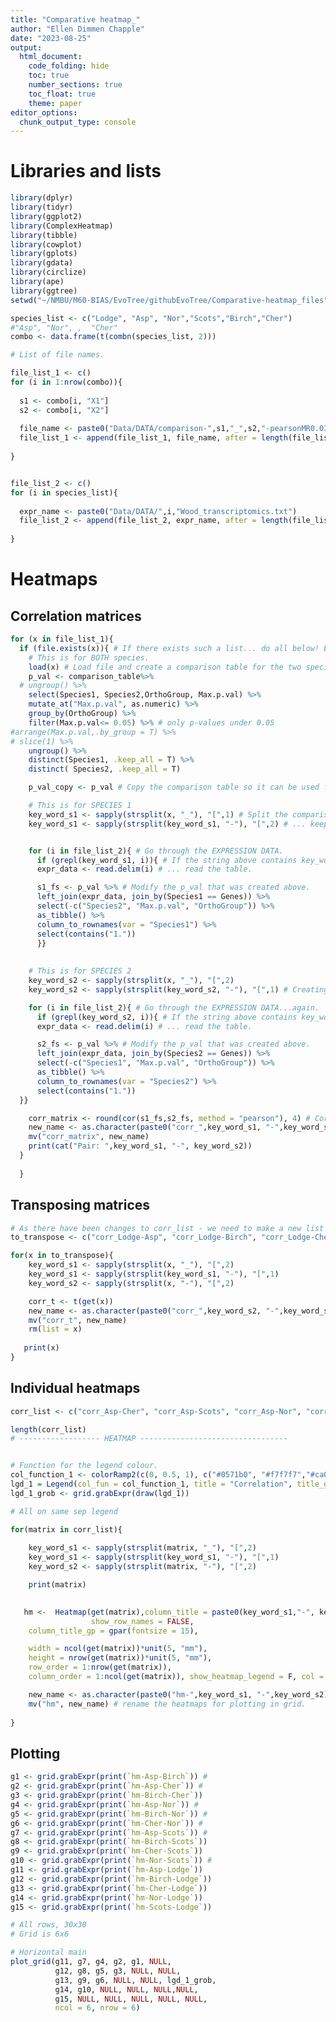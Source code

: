 ```yaml
---
title: "Comparative heatmap_"
author: "Ellen Dimmen Chapple"
date: "2023-08-25"
output: 
  html_document:
    code_folding: hide
    toc: true
    number_sections: true
    toc_float: true
    theme: paper
editor_options:
  chunk_output_type: console
---
```


# Libraries and lists

```r
library(dplyr)
library(tidyr)
library(ggplot2)
library(ComplexHeatmap)
library(tibble)
library(cowplot)
library(gplots)
library(gdata)
library(circlize)
library(ape)
library(ggtree)
setwd("~/NMBU/M60-BIAS/EvoTree/githubEvoTree/Comparative-heatmap_files")

```



```r

species_list <- c("Lodge", "Asp", "Nor","Scots","Birch","Cher")
#"Asp", "Nor", ,  "Cher"
combo <- data.frame(t(combn(species_list, 2)))

```



```r

# List of file names.

file_list_1 <- c()
for (i in 1:nrow(combo)){
  
  s1 <- combo[i, "X1"]
  s2 <- combo[i, "X2"]
  
  file_name <- paste0("Data/DATA/comparison-",s1,"_",s2,"-pearsonMR0.03no-table.RData")
  file_list_1 <- append(file_list_1, file_name, after = length(file_list_1))
    
}


file_list_2 <- c()
for (i in species_list){
  
  expr_name <- paste0("Data/DATA/",i,"Wood_transcriptomics.txt")
  file_list_2 <- append(file_list_2, expr_name, after = length(file_list_2))
    
}


```

# Heatmaps

## Correlation matrices

```r
for (x in file_list_1){
  if (file.exists(x)){ # If there exists such a list... do all below! Ex. 'Asp-Nor'.
    # This is for BOTH species.
    load(x) # Load file and create a comparison table for the two species.
    p_val <- comparison_table%>%
  # ungroup() %>%
    select(Species1, Species2,OrthoGroup, Max.p.val) %>%
    mutate_at("Max.p.val", as.numeric) %>%
    group_by(OrthoGroup) %>%
    filter(Max.p.val<= 0.05) %>% # only p-values under 0.05
#arrange(Max.p.val,.by_group = T) %>%
# slice(1) %>%
    ungroup() %>%
    distinct(Species1, .keep_all = T) %>%
    distinct( Species2, .keep_all = T)

    p_val_copy <- p_val # Copy the comparison table so it can be used for species 2.

    # This is for SPECIES 1
    key_word_s1 <- sapply(strsplit(x, "_"), "[",1) # Split the comparison file name...
    key_word_s1 <- sapply(strsplit(key_word_s1, "-"), "[",2) # ... keeping the first species name.


    for (i in file_list_2){ # Go through the EXPRESSION DATA.
      if (grepl(key_word_s1, i)){ # If the string above contains key_word_1 ...
      expr_data <- read.delim(i) # ... read the table.

      s1_fs <- p_val %>% # Modify the p_val that was created above.
      left_join(expr_data, join_by(Species1 == Genes)) %>%
      select(-c("Species2", "Max.p.val", "OrthoGroup")) %>%
      as_tibble() %>%
      column_to_rownames(var = "Species1") %>%
      select(contains("1."))
      }}
    
    
    # This is for SPECIES 2
    key_word_s2 <- sapply(strsplit(x, "_"), "[",2)
    key_word_s2 <- sapply(strsplit(key_word_s2, "-"), "[",1) # Creating key words by keeping the second species name.

    for (i in file_list_2){ # Go through the EXPRESSION DATA...again.
      if (grepl(key_word_s2, i)){ # If the string above contains key_word_2 ...
      expr_data <- read.delim(i) # ... read the table.

      s2_fs <- p_val %>% # Modify the p_val that was created above.
      left_join(expr_data, join_by(Species2 == Genes)) %>%
      select(-c("Species1", "Max.p.val", "OrthoGroup")) %>%
      as_tibble() %>%
      column_to_rownames(var = "Species2") %>%
      select(contains("1."))
  }}

    corr_matrix <- round(cor(s1_fs,s2_fs, method = "pearson"), 4) # Correlation matrix using the filtered + sorted
    new_name <- as.character(paste0("corr_",key_word_s1, "-",key_word_s2))
    mv("corr_matrix", new_name) 
    print(cat("Pair: ",key_word_s1, "-", key_word_s2))
  }
  
  }


```

## Transposing matrices

```r

# As there have been changes to corr_list - we need to make a new list
to_transpose <- c("corr_Lodge-Asp", "corr_Lodge-Birch", "corr_Lodge-Cher",  "corr_Lodge-Scots",  "corr_Lodge-Nor","corr_Scots-Birch", "corr_Nor-Birch", "corr_Nor-Cher", "corr_Scots-Cher")

for(x in to_transpose){
    key_word_s1 <- sapply(strsplit(x, "_"), "[",2)
    key_word_s1 <- sapply(strsplit(key_word_s1, "-"), "[",1)
    key_word_s2 <- sapply(strsplit(x, "-"), "[",2) 

    corr_t <- t(get(x))
    new_name <- as.character(paste0("corr_",key_word_s2, "-",key_word_s1))
    mv("corr_t", new_name) 
    rm(list = x)
    
   print(x) 
}


```

## Individual heatmaps

```r



corr_list <- c("corr_Asp-Cher", "corr_Asp-Scots", "corr_Asp-Nor", "corr_Asp-Lodge","corr_Cher-Lodge", "corr_Asp-Birch", "corr_Birch-Cher", "corr_Birch-Nor", "corr_Birch-Lodge", "corr_Birch-Scots", "corr_Cher-Scots", "corr_Cher-Nor", "corr_Nor-Lodge", "corr_Nor-Scots", "corr_Scots-Lodge")

length(corr_list)
# ------------------ HEATMAP ---------------------------------  


# Function for the legend colour.
col_function_1 <- colorRamp2(c(0, 0.5, 1), c("#0571b0", "#f7f7f7","#ca0020" ))
lgd_1 = Legend(col_fun = col_function_1, title = "Correlation", title_gp = gpar(fontsize = 20) , legend_height = unit(12, "cm"), grid_width = unit(1, "cm"), labels_gp = gpar(fontsize = 20),at = c(0, 0.5, 1), title_gap =  unit(0.5, "cm"))
lgd_1_grob <- grid.grabExpr(draw(lgd_1))

# All on same sep legend

for(matrix in corr_list){
    
    key_word_s1 <- sapply(strsplit(matrix, "_"), "[",2)
    key_word_s1 <- sapply(strsplit(key_word_s1, "-"), "[",1)
    key_word_s2 <- sapply(strsplit(matrix, "-"), "[",2)

    print(matrix)
  

   hm <-  Heatmap(get(matrix),column_title = paste0(key_word_s1,"-", key_word_s2),show_column_names = FALSE, 
                  show_row_names = FALSE,
    column_title_gp = gpar(fontsize = 15),

    width = ncol(get(matrix))*unit(5, "mm"),
    height = nrow(get(matrix))*unit(5, "mm"),
    row_order = 1:nrow(get(matrix)),
    column_order = 1:ncol(get(matrix)), show_heatmap_legend = F, col = col_function_1) 

    new_name <- as.character(paste0("hm-",key_word_s1, "-",key_word_s2))
    mv("hm", new_name) # rename the heatmaps for plotting in grid.
    
}

```

## Plotting


```r

g1 <- grid.grabExpr(print(`hm-Asp-Birch`)) #
g2 <- grid.grabExpr(print(`hm-Asp-Cher`)) #
g3 <- grid.grabExpr(print(`hm-Birch-Cher`)) 
g4 <- grid.grabExpr(print(`hm-Asp-Nor`)) #
g5 <- grid.grabExpr(print(`hm-Birch-Nor`)) #
g6 <- grid.grabExpr(print(`hm-Cher-Nor`)) #
g7 <- grid.grabExpr(print(`hm-Asp-Scots`)) #
g8 <- grid.grabExpr(print(`hm-Birch-Scots`))
g9 <- grid.grabExpr(print(`hm-Cher-Scots`))
g10 <- grid.grabExpr(print(`hm-Nor-Scots`)) # 
g11 <- grid.grabExpr(print(`hm-Asp-Lodge`))
g12 <- grid.grabExpr(print(`hm-Birch-Lodge`))
g13 <- grid.grabExpr(print(`hm-Cher-Lodge`))
g14 <- grid.grabExpr(print(`hm-Nor-Lodge`))
g15 <- grid.grabExpr(print(`hm-Scots-Lodge`))


```


```r

# All rows, 30x30
# Grid is 6x6

# Horizontal main
plot_grid(g11, g7, g4, g2, g1, NULL,
          g12, g8, g5, g3, NULL, NULL,
          g13, g9, g6, NULL, NULL, lgd_1_grob,
          g14, g10, NULL, NULL, NULL,NULL,
          g15, NULL, NULL, NULL, NULL, NULL,
          ncol = 6, nrow = 6)


```

